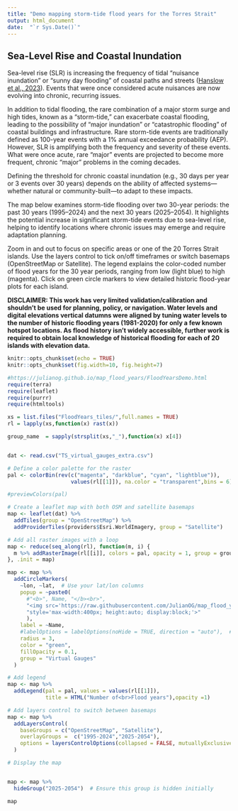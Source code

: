 ```yaml
---
title: "Demo mapping storm-tide flood years for the Torres Strait"
output: html_document
date:  "`r Sys.Date()`"
---
```


## Sea-Level Rise and Coastal Inundation

Sea-level rise (SLR) is increasing the frequency of tidal "nuisance inundation" or "sunny day flooding" of coastal paths and streets ([Hanslow et al., 2023](https://link.springer.com/article/10.1007/s10113-023-02138-8)). Events that were once considered acute nuisances are now evolving into chronic, recurring issues.  

In addition to tidal flooding, the rare combination of a major storm surge and high tides, known as a "storm-tide," can exacerbate coastal flooding, leading to the possibility of "major inundation" or "catastrophic flooding" of coastal buildings and infrastructure. Rare storm-tide events are traditionally defined as 100-year events with a 1% annual exceedance probability (AEP). However, SLR is amplifying both the frequency and severity of these events. What were once acute, rare "major" events are projected to become more frequent, chronic "major" problems in the coming decades.  

Defining the threshold for chronic coastal inundation (e.g., 30 days per year or 3 events over 30 years) depends on the ability of affected systems—whether natural or community-built—to adapt to these impacts.  

The map below examines storm-tide flooding over two 30-year periods: the past 30 years (1995–2024) and the next 30 years (2025–2054). It highlights the potential increase in significant storm-tide events due to sea-level rise, helping to identify locations where chronic issues may emerge and require adaptation planning.

Zoom in and out to focus on specific areas or one of the 20 Torres Strait islands. Use the layers control to tick on/off timeframes or switch basemaps (OpenStreetMap or Satellite). The legend explains the color-coded number of flood years for the 30 year periods, ranging from low (light blue) to high (magenta). Click on green circle markers to view detailed historic flood-year plots for each island.  

**DISCLAIMER: This work has very limited validation/calibration and shouldn't be used for planning, policy, or navigation. Water levels and digital elevations vertical datumns were aligned by tuning water levels to the number of historic flooding years (1981-2020) for only a few known hotspot locations. As flood history isn't widely accessible, further work is required to obtain local knowledge of historical flooding for each of 20 islands with elevation data.**

```r
knitr::opts_chunk$set(echo = TRUE)
knitr::opts_chunk$set(fig.width=10, fig.height=7)
```


```r
#https://julianog.github.io/map_flood_years/FloodYearsDemo.html
require(terra)
require(leaflet)
require(purrr)
require(htmltools)
```



```r
xs = list.files("FloodYears_tiles/",full.names = TRUE)
rl = lapply(xs,function(x) rast(x))

group_name  = sapply(strsplit(xs,"_"),function(x) x[4])


dat <- read.csv("TS_virtual_gauges_extra.csv")

```


```r


# Define a color palette for the raster
pal <- colorBin(rev(c("magenta", "darkblue", "cyan", "lightblue")), 
                    values(rl[[1]]), na.color = "transparent",bins = 6)

#previewColors(pal)

# Create a leaflet map with both OSM and satellite basemaps
map <- leaflet(dat) %>%
  addTiles(group = "OpenStreetMap") %>%
  addProviderTiles(providers$Esri.WorldImagery, group = "Satellite")

# Add all raster images with a loop
map <- reduce(seq_along(rl), function(m, i) {
  m %>% addRasterImage(rl[[i]], colors = pal, opacity = 1, group = group_name[i])
}, .init = map)

map <- map %>%
  addCircleMarkers(
    ~lon, ~lat,  # Use your lat/lon columns
    popup = ~paste0(
      #"<b>", Name, "</b><br>",
      "<img src='https://raw.githubusercontent.com/JulianOG/map_flood_years/refs/heads/main/plots/island_floodyears_1981-2020_",voi_id,".png' ",
      "style='max-width:400px; height:auto; display:block;'>"
      ),
    label = ~Name,
    #labelOptions = labelOptions(noHide = TRUE, direction = "auto"),  # Always show labels
    radius = 3,
    color = "green",
    fillOpacity = 0.1,
    group = "Virtual Gauges"
  )

# Add legend
map <- map %>%
  addLegend(pal = pal, values = values(rl[[1]]), 
            title = HTML("Number of<br>Flood years"),opacity =1)

# Add layers control to switch between basemaps
map <- map %>%
  addLayersControl(
    baseGroups = c("OpenStreetMap", "Satellite"),
    overlayGroups =  c("1995-2024","2025-2054"),
    options = layersControlOptions(collapsed = FALSE, mutuallyExclusiveGroups = c("1995-2024","2025-2054"))
  )

# Display the map


map <- map %>%
  hideGroup("2025-2054")  # Ensure this group is hidden initially

```



```r
map

```




```r

```

```r

```